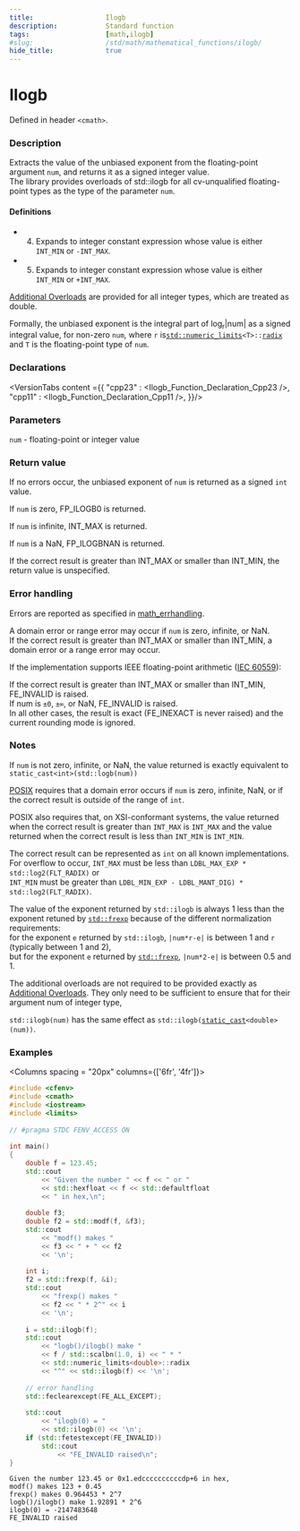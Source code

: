 ```yaml
---
title:                  Ilogb
description:            Standard function
tags:                   [math,ilogb]
#slug:                  /std/math/mathematical_functions/ilogb/
hide_title:             true
---
```




# Ilogb

Defined in header `<cmath>`.

### Description

Extracts the value of the unbiased exponent from the floating-point argument <code>num</code>, and returns it as a signed integer value. <br/>
<Since v='cpp23'>The library provides overloads of std::ilogb for all cv-unqualified floating-point types as the type of the parameter <code>num</code></Since>.

#### Definitions

- 4) Expands to integer constant expression whose value is either `INT_MIN` or `-INT_MAX`.
- 5) Expands to integer constant expression whose value is either `INT_MIN` or `+INT_MAX`.

&#8203;<a href='#declarations'>Additional Overloads</a> are provided for all integer types, which are treated as <span class='col-lb'>double</span>.

Formally, the unbiased exponent is the integral part of log<sub>r</sub>|num| as a signed integral value, for non-zero <code>num</code>, where `r` is 
&#8203;<code><a href='/docs/std/types/numeric_limits'>std::numeric_limits</a>&lt;T&gt;::<a href='/docs/std/types/numeric_limits/radix'>radix</a></code> and `T` is the floating-point type of <code>num</code>.

### Declarations

<VersionTabs content ={{
    "cpp23" : <Ilogb_Function_Declaration_Cpp23 />,
    "cpp11" : <Ilogb_Function_Declaration_Cpp11 />,
}}/>

### Parameters
 
&#8203;<code>num</code> - floating-point or integer value

### Return value

If no errors occur, the unbiased exponent of <code>num</code> is returned as a signed `int` value.

If <code>num</code> is zero, FP_ILOGB0 is returned.

If <code>num</code> is infinite, INT_MAX is returned.

If <code>num</code> is a NaN, FP_ILOGBNAN is returned.

If the correct result is greater than INT_MAX or smaller than INT_MIN, the return value is unspecified.

### Error handling

Errors are reported as specified in <a href='/docs/std/math/math_errhandling'>math_errhandling</a>.

A domain error or range error may occur if <code>num</code> is zero, infinite, or NaN. <br/>
If the correct result is greater than INT_MAX or smaller than INT_MIN, a domain error or a range error may occur.

If the implementation supports IEEE floating-point arithmetic (<a href='https://www.iso.org/standard/80985.html'>IEC 60559</a>):

If the correct result is greater than INT_MAX or smaller than INT_MIN, FE_INVALID is raised. <br/>
If num is `±0`, `±∞`, or NaN, FE_INVALID is raised. <br/>
In all other cases, the result is exact (FE_INEXACT is never raised) and the current rounding mode is ignored. <br/>

### Notes

If <code>num</code> is not zero, infinite, or NaN, the value returned is exactly equivalent to `static_cast<int>(std::logb(num))`

[POSIX](https://pubs.opengroup.org/onlinepubs/9699919799/functions/ilogb.html) 
requires that a domain error occurs if <code>num</code> is zero, infinite, NaN, or if the correct result is outside of the range of `int`.

POSIX also requires that, on XSI-conformant systems, the value returned when the correct result is greater than `INT_MAX` is `INT_MAX`
 and the value returned when the correct result is less than `INT_MIN` is `INT_MIN`.

The correct result can be represented as `int` on all known implementations. <br/>
For overflow to occur, `INT_MAX` must be less than `LDBL_MAX_EXP * std::log2(FLT_RADIX)` or <br/>
`INT_MIN` must be greater than `LDBL_MIN_EXP - LDBL_MANT_DIG) * std::log2(FLT_RADIX)`.


The value of the exponent returned by `std::ilogb` is always 1 less than the exponent retuned by <a href='/docs/std/math/mathematical_functions/frexp'><code>std::frexp</code></a> because of the different normalization requirements: <br/>
for the exponent `e` returned by `std::ilogb`, `|num*r-e|` is between 1 and `r` (typically between 1 and 2), <br/>
but for the exponent `e` returned by <a href='/docs/std/math/mathematical_functions/frexp'><code>std::frexp</code></a>, `|num*2-e|` is between 0.5 and 1.

The additional overloads are not required to be provided exactly as <a href='#declarations'>Additional Overloads</a>. 
They only need to be sufficient to ensure that for their argument num of integer type, 

`std::ilogb(num)` has the same effect as <code>std::ilogb(<a href='/docs/std/lang-support/static_cast'>static_cast</a>&lt;<span class='col-lb'>double</span>&gt;(num))</code>.

### Examples

<Columns spacing = "20px" columns={['6fr', '4fr']}>
<div>

```cpp
#include <cfenv>
#include <cmath>
#include <iostream>
#include <limits>
 
// #pragma STDC FENV_ACCESS ON
 
int main()
{
    double f = 123.45;
    std::cout 
        << "Given the number " << f << " or " 
        << std::hexfloat << f << std::defaultfloat 
        << " in hex,\n";
 
    double f3;
    double f2 = std::modf(f, &f3);
    std::cout 
        << "modf() makes " 
        << f3 << " + " << f2 
        << '\n';
 
    int i;
    f2 = std::frexp(f, &i);
    std::cout 
        << "frexp() makes " 
        << f2 << " * 2^" << i 
        << '\n';
 
    i = std::ilogb(f);
    std::cout 
        << "logb()/ilogb() make " 
        << f / std::scalbn(1.0, i) << " * "
        << std::numeric_limits<double>::radix
        << "^" << std::ilogb(f) << '\n';
 
    // error handling
    std::feclearexcept(FE_ALL_EXCEPT);
 
    std::cout 
        << "ilogb(0) = " 
        << std::ilogb(0) << '\n';
    if (std::fetestexcept(FE_INVALID))
        std::cout 
            << "FE_INVALID raised\n";
}

```

</div><div>

```plaintext title="Possible Result"
Given the number 123.45 or 0x1.edccccccccccdp+6 in hex,
modf() makes 123 + 0.45
frexp() makes 0.964453 * 2^7
logb()/ilogb() make 1.92891 * 2^6
ilogb(0) = -2147483648
FE_INVALID raised
```

</div>
</Columns>